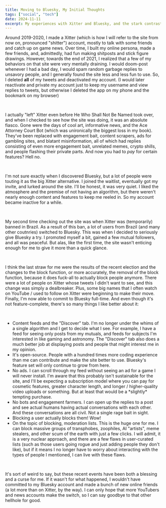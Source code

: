 ```yaml
---
title: Moving to Bluesky, My Initial Thoughts
tags: ["social", "tech"]
date: 2024-11-11
excerpt: My experiences with Xitter and Bluesky, and the stark contrast between the two sites.
---
```


Around 2019-2020, I made a Xitter (which is how I will refer to the site from now on, pronounced "shitter") account,
mostly to talk with some friends and catch up on game news. Over time, I built my online persona, made a few friends,
and, admittedly, had fun making shitposts and stick figure drawings. However, towards the end of 2021, I realized that a
few of my behaviors on that site were very mentally draining. I would doom-post whenever I had a bad day, I would spam
random garbage replies to unsavory people, and I generally found the site less and less fun to use. So, I deleted
**all** of my tweets and deactivated my account. (I would later reactivate and private my account just to keep my
username and view replies to tweets, but otherwise I deleted the app on my phone and the bookmark on my browser)

<br />

I actually "left" Xitter even before He Who Shall Not Be Named took over, and when I checked to see how the site was
doing, it was an absolute fiasco. Gone were the days of cool art, informative news, and the Ace Attorney Court Bot
(which was unironically the biggest loss in my book). They've been replaced with engagement bait, content scrapers, ads
for gambling sites, and blatant misinformation, all of which had replies consisting of even more engagement bait,
unrelated memes, crypto shills, and people flashing their private parts. And now you had to _pay_ for certain features?
Hell no.

<br />

I'm not sure exactly when I discovered Bluesky, but a lot of people were touting it as the big Xitter alternative. I
joined the waitlist, eventually got my invite, and lurked around the site. I'll be honest, it was very quiet. I liked
the atmosphere and the premise of not having an algorithm, but there weren't nearly enough content and features to keep
me reeled in. So my account became inactive for a while.

<br />

My second time checking out the site was when Xitter was (temporarily) banned in Brazil. As a result of this ban, a lot
of users from Brazil (and many other coutnries) switched to Bluesky. This was when I decided to seriously give Bluesky a
try. I promoted myself a bit, gained a few mutual followers, and all was peaceful. But alas, like the first time, the
site wasn't enticing enough for me to give it more than a quick glance.

<br />

I think the last straw for me were the results of the recent election and the changes to the block function, or more
accurately, the removal of the block function, because it does fuck-all to actually block people anymore. There were a
lot of people on Xitter whose tweets I didn't want to see, and this change was simply a dealbreaker. Plus, some big
names that I often watch on YouTube / used to follow on Xitter were beginning to make their move. Finally, I'm now able
to commit to Bluesky full-time. And even though it's not feature-complete, there's so many things I like better about
it:

<br />

<ul class="list-disc">
    <li>
        Content feeds and the "Discover" tab. I'm no longer under the whims of a single algorithm and I get to decide
        what I see. For example, I have a feed for seeing only posts from my mutuals, and feeds for subjects I'm
        interested in like gaming and astronomy. The "Discover" tab also does a much better job at displaying posts and
        people that might interest me in my opinion.
    </li>
    <li>
        It's open-source. People with a hundred times more coding experience than me can contribute and make the site
        better to use. Bluesky's feature set will only continue to grow from here.
    </li>
    <li>
        No ads. I can scroll through my feed without seeing an ad for a game I will never install. I'm aware that this
        probably isn't sustainable for the site, and I'll be expecting a subscription model where you can pay for
        cosmetic features, greater character length, and longer / higher-quality video uploads or something. But at
        least that would be a *slightly* tempting purchase.
    </li>
    <li>
        No bots and engagement farmers. I can open up the replies to a post and see actual humans having actual
        conversations with each other. And these conversations are all civil. Not a single rage bait in sight.
    </li>
    <li>Blocking a user actually blocks them! Wow!</li>
    <li>
        On the topic of blocking, moderation lists. This is the huge one for me. I can block massive groups of
        transphobes, zoophiles, AI "artists", meme stealers, and other scum of the earth with just a few clicks. I will
        admit, it is a very nuclear approach, and there are a few flaws in user-curated lists (such as those users going
        rogue and just adding people they don't like), but if it means I no longer have to worry about interacting with
        the types of people I mentioned, I can live with these flaws.
    </li>
</ul>

<br />

It's sort of weird to say, but these recent events have been both a blessing and a curse for me. If it wasn't for what
happened, I wouldn't have committed to my Bluesky account and made a bunch of new online friends (a lot more than on
Xitter, by the way). I can only hope that more YouTubers and news accounts make the switch, so I can say goodbye to that
other hellhole for good.
